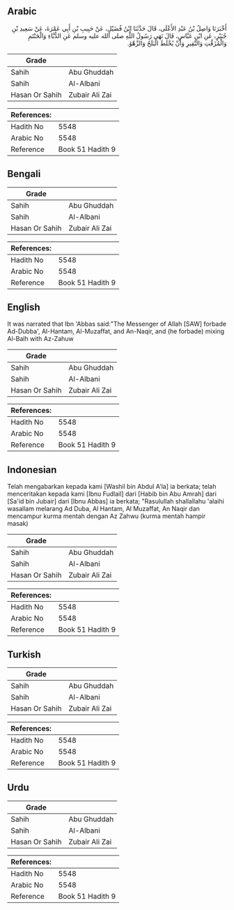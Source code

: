 ## Arabic


<div dir="rtl" lang="ar" style={{fontSize:'larger',backgroundColor:'#f8f9fa',padding:20}}>
أَخْبَرَنَا وَاصِلُ بْنُ عَبْدِ الأَعْلَى، قَالَ حَدَّثَنَا ابْنُ فُضَيْلٍ، عَنْ حَبِيبِ بْنِ أَبِي عَمْرَةَ، عَنْ سَعِيدِ بْنِ جُبَيْرٍ، عَنِ ابْنِ عَبَّاسٍ، قَالَ نَهَى رَسُولُ اللَّهِ صلى الله عليه وسلم عَنِ الدُّبَّاءِ وَالْحَنْتَمِ وَالْمُزَفَّتِ وَالنَّقِيرِ وَأَنْ يُخْلَطَ الْبَلَحُ وَالزَّهْوُ‏.‏
</div>
<div style={{backgroundColor:'#f8f9fa',padding:20, marginBottom: 10}}><table> <thead> <tr> <th>Grade</th> <th></th> </tr> </thead> <tbody> <tr><td>Sahih</td><td>Abu Ghuddah</td></tr><tr><td>Sahih</td><td>Al-Albani</td></tr><tr><td>Hasan Or Sahih</td><td>Zubair Ali Zai</td></tr></tbody></table><table> <thead> <tr> <th>References:</th> <th></th> </tr> </thead> <tbody><tr><td>Hadith No</td><td>5548</td></tr><tr><td>Arabic No</td><td>5548</td></tr><tr><td>Reference</td><td>Book 51 Hadith 9</td></tr></tbody></table></div>

## Bengali


<div dir="ltr" lang="bn" style={{fontSize:'larger',backgroundColor:'#f8f9fa',padding:20}}>

</div>
<div style={{backgroundColor:'#f8f9fa',padding:20, marginBottom: 10}}><table> <thead> <tr> <th>Grade</th> <th></th> </tr> </thead> <tbody> <tr><td>Sahih</td><td>Abu Ghuddah</td></tr><tr><td>Sahih</td><td>Al-Albani</td></tr><tr><td>Hasan Or Sahih</td><td>Zubair Ali Zai</td></tr></tbody></table><table> <thead> <tr> <th>References:</th> <th></th> </tr> </thead> <tbody><tr><td>Hadith No</td><td>5548</td></tr><tr><td>Arabic No</td><td>5548</td></tr><tr><td>Reference</td><td>Book 51 Hadith 9</td></tr></tbody></table></div>

## English


<div dir="ltr" lang="en" style={{fontSize:'larger',backgroundColor:'#f8f9fa',padding:20}}>
It was narrated that Ibn 'Abbas said:"The Messenger of Allah [SAW] forbade Ad-Dubba', Al-Hantam, Al-Muzaffat, and An-Naqir, and (he forbade) mixing Al-Balh with Az-Zahuw
</div>
<div style={{backgroundColor:'#f8f9fa',padding:20, marginBottom: 10}}><table> <thead> <tr> <th>Grade</th> <th></th> </tr> </thead> <tbody> <tr><td>Sahih</td><td>Abu Ghuddah</td></tr><tr><td>Sahih</td><td>Al-Albani</td></tr><tr><td>Hasan Or Sahih</td><td>Zubair Ali Zai</td></tr></tbody></table><table> <thead> <tr> <th>References:</th> <th></th> </tr> </thead> <tbody><tr><td>Hadith No</td><td>5548</td></tr><tr><td>Arabic No</td><td>5548</td></tr><tr><td>Reference</td><td>Book 51 Hadith 9</td></tr></tbody></table></div>

## Indonesian


<div dir="ltr" lang="id" style={{fontSize:'larger',backgroundColor:'#f8f9fa',padding:20}}>
Telah mengabarkan kepada kami [Washil bin Abdul A'la] ia berkata; telah menceritakan kepada kami [Ibnu Fudlail] dari [Habib bin Abu Amrah] dari [Sa'id bin Jubair] dari [Ibnu Abbas] ia berkata; "Rasulullah shallallahu 'alaihi wasallam melarang Ad Duba, Al Hantam, Al Muzaffat, An Naqir dan mencampur kurma mentah dengan Az Zahwu (kurma mentah hampir masak)
</div>
<div style={{backgroundColor:'#f8f9fa',padding:20, marginBottom: 10}}><table> <thead> <tr> <th>Grade</th> <th></th> </tr> </thead> <tbody> <tr><td>Sahih</td><td>Abu Ghuddah</td></tr><tr><td>Sahih</td><td>Al-Albani</td></tr><tr><td>Hasan Or Sahih</td><td>Zubair Ali Zai</td></tr></tbody></table><table> <thead> <tr> <th>References:</th> <th></th> </tr> </thead> <tbody><tr><td>Hadith No</td><td>5548</td></tr><tr><td>Arabic No</td><td>5548</td></tr><tr><td>Reference</td><td>Book 51 Hadith 9</td></tr></tbody></table></div>

## Turkish


<div dir="ltr" lang="tr" style={{fontSize:'larger',backgroundColor:'#f8f9fa',padding:20}}>

</div>
<div style={{backgroundColor:'#f8f9fa',padding:20, marginBottom: 10}}><table> <thead> <tr> <th>Grade</th> <th></th> </tr> </thead> <tbody> <tr><td>Sahih</td><td>Abu Ghuddah</td></tr><tr><td>Sahih</td><td>Al-Albani</td></tr><tr><td>Hasan Or Sahih</td><td>Zubair Ali Zai</td></tr></tbody></table><table> <thead> <tr> <th>References:</th> <th></th> </tr> </thead> <tbody><tr><td>Hadith No</td><td>5548</td></tr><tr><td>Arabic No</td><td>5548</td></tr><tr><td>Reference</td><td>Book 51 Hadith 9</td></tr></tbody></table></div>

## Urdu


<div dir="rtl" lang="ur" style={{fontSize:'larger',backgroundColor:'#f8f9fa',padding:20}}>

</div>
<div style={{backgroundColor:'#f8f9fa',padding:20, marginBottom: 10}}><table> <thead> <tr> <th>Grade</th> <th></th> </tr> </thead> <tbody> <tr><td>Sahih</td><td>Abu Ghuddah</td></tr><tr><td>Sahih</td><td>Al-Albani</td></tr><tr><td>Hasan Or Sahih</td><td>Zubair Ali Zai</td></tr></tbody></table><table> <thead> <tr> <th>References:</th> <th></th> </tr> </thead> <tbody><tr><td>Hadith No</td><td>5548</td></tr><tr><td>Arabic No</td><td>5548</td></tr><tr><td>Reference</td><td>Book 51 Hadith 9</td></tr></tbody></table></div>